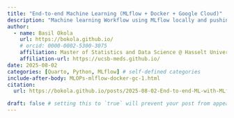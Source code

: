 ```yaml
---
title: "End-to-end Machine Learning (MLflow + Docker + Google Cloud)"
description: "Machine learning Workflow using MLflow locally and pushing image to google cloud"
author:
  - name: Basil Okola
    url: https://bokola.github.io/
    # orcid: 0000-0002-5300-3075
    affiliation: Master of Statistics and Data Science @ Hasselt University
    affiliation-url: https://ucsb-meds.github.io/ 
date: 2025-08-02
categories: [Quarto, Python, MLflow] # self-defined categories
include-after-body: MLOPs-mlflow-docker-gc-1.html
citation: 
  url: https://bokola.github.io/posts/2025-08-02-End-to-end-ML-with-MLflow/ 

draft: false # setting this to `true` will prevent your post from appearing on your listing page until you're ready!
---
```

